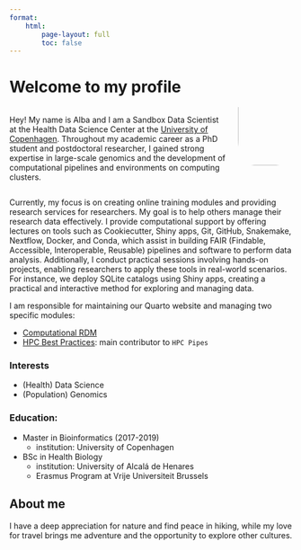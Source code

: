 ```yaml
---
format: 
    html:
        page-layout: full
        toc: false
---
```


# Welcome to my profile

:::columns
:::{.column width="80%"}
Hey! My name is Alba and I am a Sandbox Data Scientist at the Health Data Science Center at the [University of Copenhagen]( https://www.ku.dk/). Throughout my academic career as a PhD student and postdoctoral researcher, I gained strong expertise in large-scale genomics and the development of computational pipelines and environments on computing clusters.
:::

:::{.column width="20%"}
<div style="margin-bottom: -10px;margin-top: -60px">
![](images/ARM_full.jpg){fig-align="right" width=150 style="border-radius: 30%;"}
</div>
:::
:::


Currently, my focus is on creating online training modules and providing research services for researchers. My goal is to help others manage their research data effectively.  I provide computational support by offering lectures on tools such as Cookiecutter, Shiny apps, Git, GitHub, Snakemake, Nextflow, Docker, and Conda, which assist in building FAIR (Findable, Accessible, Interoperable, Reusable) pipelines and software to perform data analysis. Additionally, I conduct practical sessions involving hands-on projects, enabling researchers to apply these tools in real-world scenarios. For instance, we deploy SQLite catalogs using Shiny apps, creating a practical and interactive method for exploring and managing data.

I am responsible for maintaining our Quarto website and managing two specific modules:

- [Computational RDM](https://hds-sandbox.github.io/RDM_NGS_course/)
- [HPC Best Practices](https://hds-sandbox.github.io/HPC-lab/): main contributor to `HPC Pipes`

### Interests
- (Health) Data Science
- (Population) Genomics

### Education:
- Master in Bioinformatics (2017-2019)
    - institution: University of Copenhagen
- BSc in Health Biology
    - institution: University of Alcalá de Henares
    - Erasmus Program at Vrije Universiteit Brussels 

## About me 
I have a deep appreciation for nature and find peace in hiking, while my love for travel brings me adventure and the opportunity to explore other cultures.


